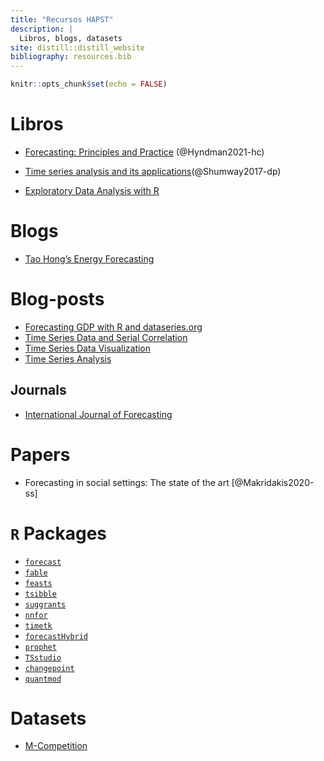 ```yaml
---
title: "Recursos HAPST"
description: |
  Libros, blogs, datasets
site: distill::distill_website
bibliography: resources.bib
---
```


```r
knitr::opts_chunk$set(echo = FALSE)
```

# Libros

* [Forecasting: Principles and Practice](https://otexts.com/fpp3/) (@Hyndman2021-hc)

* [Time series analysis and its applications](https://www.stat.pitt.edu/stoffer/tsa4/index.html)(@Shumway2017-dp)

* [Exploratory Data Analysis with R](https://bookdown.org/rdpeng/exdata/)

# Blogs

* [Tao Hong's Energy Forecasting](http://blog.drhongtao.com/)

# Blog-posts

* [Forecasting GDP with R and dataseries.org](http://www.christophsax.com/2017/05/02/forecasting-gdp/)
* [Time Series Data and Serial Correlation](https://www.econometrics-with-r.org/14-2-tsdasc.html)
* [Time Series Data Visualization](https://dcl-data-vis.stanford.edu/)
* [Time Series Analysis](http://r-statistics.co/Time-Series-Analysis-With-R.html)

## Journals

* [International Journal of Forecasting](https://forecasters.org/ijf/)

# Papers

* Forecasting in social settings: The state of the art [@Makridakis2020-ss]

# `R` Packages

* [`forecast`](https://cran.r-project.org/web/packages/forecast/index.html)
* [`fable`](https://cran.r-project.org/web/packages/fable/index.html)
* [`feasts`](https://cran.r-project.org/web/packages/feasts/index.html)
* [`tsibble`](https://cran.r-project.org/web/packages/tsibble/index.html)
* [`suggrants`](https://cran.r-project.org/web/packages/sugrrants/index.html)
* [`nnfor`](https://cran.r-project.org/web/packages/nnfor/index.html)
* [`timetk`](https://cran.r-project.org/web/packages/timetk/index.html)
* [`forecastHybrid`](https://cran.r-project.org/web/packages/forecastHybrid/index.html)
* [`prophet`](https://cran.r-project.org/web/packages/prophet/index.html)
* [`TSstudio`](https://cran.r-project.org/web/packages/TSstudio/)
* [`changepoint`](https://cran.r-project.org/web/packages/changepoint/index.html)
* [`quantmod`](https://www.quantmod.com/)

# Datasets

* [M-Competition](https://forecasters.org/resources/time-series-data/m-competition/)